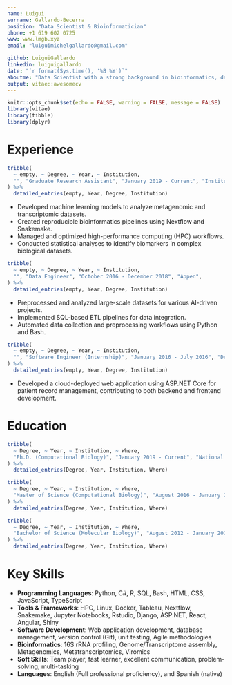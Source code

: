```yaml
---
name: Luigui
surname: Gallardo-Becerra
position: "Data Scientist & Bioinformatician"
phone: +1 619 602 0725
www: www.lmgb.xyz
email: "luiguimichelgallardo@gmail.com"

github: LuiguiGallardo
linkedin: luiguigallardo
date: "`r format(Sys.time(), '%B %Y')`"
aboutme: "Data Scientist with a strong background in bioinformatics, data analysis, and machine learning. Experienced in processing large-scale datasets, developing predictive models, and implementing data pipelines. Proficient in Python, R, and SQL with expertise in statistical analysis, and visualization."
output: vitae::awesomecv
---
```


```r
knitr::opts_chunk$set(echo = FALSE, warning = FALSE, message = FALSE)
library(vitae)
library(tibble)
library(dplyr)
```
# Experience

```r
tribble(
  ~ empty, ~ Degree, ~ Year, ~ Institution,
  "", "Graduate Research Assistant", "January 2019 - Current", "Institute of Biotechnology, UNAM",  
) %>% 
  detailed_entries(empty, Year, Degree, Institution)
```
* Developed machine learning models to analyze metagenomic and transcriptomic datasets.
* Created reproducible bioinformatics pipelines using Nextflow and Snakemake.
* Managed and optimized high-performance computing (HPC) workflows.
* Conducted statistical analyses to identify biomarkers in complex biological datasets.

```r
tribble(
  ~ empty, ~ Degree, ~ Year, ~ Institution,
  "", "Data Engineer", "October 2016 - December 2018", "Appen",  
) %>% 
  detailed_entries(empty, Year, Degree, Institution)
```

- Preprocessed and analyzed large-scale datasets for various AI-driven projects.
- Implemented SQL-based ETL pipelines for data integration.
- Automated data collection and preprocessing workflows using Python and Bash.

```r
tribble(
  ~ empty, ~ Degree, ~ Year, ~ Institution,
  "", "Software Engineer (Internship)", "January 2016 - July 2016", "Dept. of Computer Science, CUCEI",  
) %>% 
  detailed_entries(empty, Year, Degree, Institution)
```

* Developed a cloud-deployed web application using ASP.NET Core for patient record management, contributing to both backend and frontend development.

# Education
```r
tribble(
  ~ Degree, ~ Year, ~ Institution, ~ Where,
  "Ph.D. (Computational Biology)", "January 2019 - Current", "National Autonomous University of Mexico", "Mexico City, Mexico"
) %>% 
  detailed_entries(Degree, Year, Institution, Where)
```


```r
tribble(
  ~ Degree, ~ Year, ~ Institution, ~ Where,
  "Master of Science (Computational Biology)", "August 2016 - January 2019", "National Autonomous University of Mexico", "Mexico City, Mexico"
) %>% 
  detailed_entries(Degree, Year, Institution, Where)
```


```r
tribble(
  ~ Degree, ~ Year, ~ Institution, ~ Where,
  "Bachelor of Science (Molecular Biology)", "August 2012 - January 2016", "University of Guadalajara", "Guadalajara, Mexico"
) %>% 
  detailed_entries(Degree, Year, Institution, Where)
```


# Key Skills
* **Programming Languages**: Python, C#, R, SQL, Bash, HTML, CSS, JavaScript, TypeScript
* **Tools & Frameworks**: HPC, Linux, Docker, Tableau, Nextflow, Snakemake, Jupyter Notebooks, Rstudio, Django, ASP.NET, React, Angular, Shiny
* **Software Development**: Web application development, database management, version control (Git), unit testing, Agile methodologies
* **Bioinformatics**: 16S rRNA profiling, Genome/Transcriptome assembly, Metagenomics, Metatranscriptomics, Viromics
* **Soft Skills**: Team player, fast learner, excellent communication, problem-solving, multi-tasking
* **Languages**: English (Full professional proficiency), and Spanish (native)
